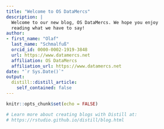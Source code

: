 ```yaml
---
title: "Welcome to OS DataMercs"
description: |
  Welcome to our new blog, OS DataMercs. We hope you enjoy 
  reading what we have to say!
author:
- first_name: "Olaf"
  last_name: "Schmalfuß"
  orcid_id: 0000-0002-1919-3848 
  url: https://www.datamercs.net
  affiliation: OS DataMercs
  affiliation_url: https://www.datamercs.net
date: "`r Sys.Date()`"
output:
  distill::distill_article:
    self_contained: false
---
```


```r
knitr::opts_chunk$set(echo = FALSE)

# Learn more about creating blogs with Distill at:
# https://rstudio.github.io/distill/blog.html

```



